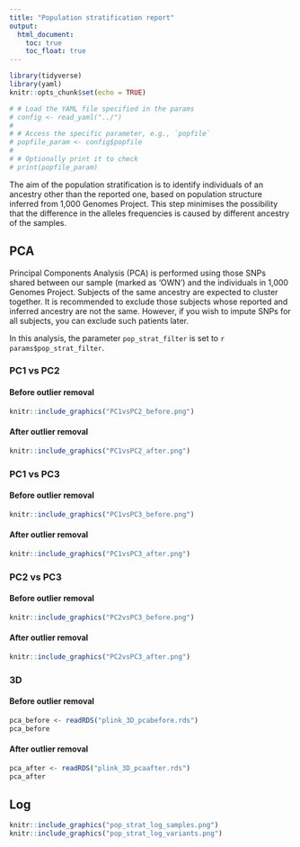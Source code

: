 ```yaml
---
title: "Population stratification report"
output:
  html_document:
    toc: true
    toc_float: true
---
```


```r
library(tidyverse)
library(yaml)
knitr::opts_chunk$set(echo = TRUE)
```


```r
# # Load the YAML file specified in the params
# config <- read_yaml("../")
# 
# # Access the specific parameter, e.g., `popfile`
# popfile_param <- config$popfile
# 
# # Optionally print it to check
# print(popfile_param)
```


The aim of the population stratification is to identify individuals of an ancestry other than the reported one, based on population structure inferred from 1,000 Genomes Project. This step minimises the possibility that the difference in the alleles frequencies is caused by different ancestry of the samples. 

## PCA 

Principal Components Analysis (PCA) is performed using those SNPs shared between our sample (marked as 'OWN') and the individuals in 1,000 Genomes Project. Subjects of the same ancestry are expected to cluster together. It is recommended to exclude those subjects whose reported and inferred ancestry are not the same. However, if you wish to impute SNPs for all subjects, you can exclude such patients later. 

In this analysis, the parameter `pop_strat_filter` is set to `r params$pop_strat_filter`.

### PC1 vs PC2

#### Before outlier removal

```r
knitr::include_graphics("PC1vsPC2_before.png")
```

#### After outlier removal

```r
knitr::include_graphics("PC1vsPC2_after.png")
```

### PC1 vs PC3

#### Before outlier removal

```r
knitr::include_graphics("PC1vsPC3_before.png")
```

#### After outlier removal

```r
knitr::include_graphics("PC1vsPC3_after.png")
```

### PC2 vs PC3

#### Before outlier removal

```r
knitr::include_graphics("PC2vsPC3_before.png")
```

#### After outlier removal

```r
knitr::include_graphics("PC2vsPC3_after.png")
```

### 3D

#### Before outlier removal

```r
pca_before <- readRDS("plink_3D_pcabefore.rds")
pca_before
```

#### After outlier removal

```r
pca_after <- readRDS("plink_3D_pcaafter.rds")
pca_after
```

## Log

```r
knitr::include_graphics("pop_strat_log_samples.png")
knitr::include_graphics("pop_strat_log_variants.png")
```
